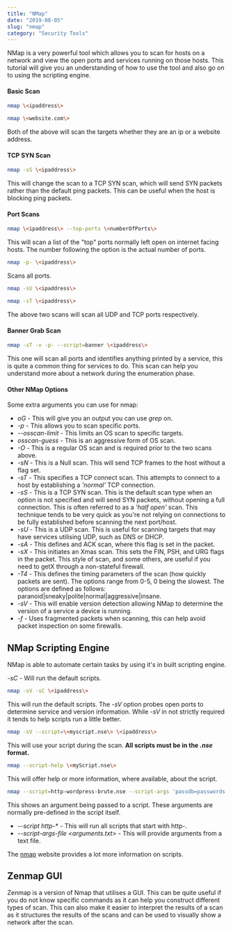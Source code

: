 ```yaml
---
title: "NMap"
date: "2019-08-05"
slug: "nmap"
category: "Security Tools"
---
```


NMap is a very powerful tool which allows you to scan for hosts on a network and view the open ports and services running on those hosts. This tutorial will give you an understanding of how to use the tool and also go on to using the scripting engine.

#### Basic Scan
```bash
nmap \<ipaddress\>
```
```bash
nmap \<website.com\>
```
Both of the above will scan the targets whether they are an ip or a website address.

#### TCP SYN Scan
```bash
nmap -sS \<ipaddress\>
```
This will change the scan to a TCP SYN scan, which will send SYN packets rather than the default ping packets. This can be useful when the host is blocking ping packets.

#### Port Scans
```bash
nmap \<ipaddress\> --top-ports \<numberOfPorts\>
```
This will scan a list of the "top" ports normally left open on internet facing hosts. The number following the option is the actual number of ports.

```bash
nmap -p- \<ipaddress\>
```
Scans all ports.

```bash
nmap -sU \<ipaddress\>
```
```bash
nmap -sT \<ipaddress\>
```
The above two scans will scan all UDP and TCP ports respectively.

#### Banner Grab Scan
```bash
nmap -sT -v -p- --script=banner \<ipaddress\>
```
This one will scan all ports and identifies anything printed by a service, this is quite a common thing for services to do. This scan can help you understand more about a network during the enumeration phase.

#### Other NMap Options
Some extra arguments you can use for nmap:
* *oG* - This will give you an output you can use *grep* on.
* *-p* - This allows you to scan specific ports.
* *--osscan-limit* - This limits an OS scan to specific targets.
* *osscan-guess* - This is an aggressive form of OS scan.
* *-O* - This is a regular OS scan and is required prior to the two scans above.
* *-sN* - This is a Null scan. This will send TCP frames to the host without a flag set.
* *-sT* - This specifies a TCP connect scan. This attempts to connect to a host by establishing a *'normal'* TCP connection.
* *-sS* - This is a TCP SYN scan. This is the default scan type when an option is not specified and will send SYN packets, without opening a full connection. This is often referred to as a *'half open'* scan. This technique tends to be very quick as you're not relying on connections to be fully established before scanning the next port/host.
* *-sU* - This is a UDP scan. This is useful for scanning targets that may have services utilising UDP, such as DNS or DHCP.
* *-sA* - This defines and ACK scan, where this flag is set in the packet.
* *-sX* - This initiates an Xmas scan. This sets the FIN, PSH, and URG flags in the packet. This style of scan, and some others, are useful if you need to getX through a non-stateful firewall.
* *-T4* - This defines the timing parameters of the scan (how quickly packets are sent). The options range from 0-5, 0 being the slowest. The options are defined as follows: paranoid|sneaky|polite|normal|aggressive|insane.
* *-sV* - This will enable version detection allowing NMap to determine the version of a service a device is running.
* *-f* - Uses fragmented packets when scanning, this can help avoid packet inspection on some firewalls.


## NMap Scripting Engine
NMap is able to automate certain tasks by using it's in built scripting engine.

*-sC* - Will run the default scripts.
```bash
nmap -sV -sC \<ipaddress\>
```
This will run the default scripts. The *-sV* option probes open ports to determine service and version information. While *-sV* in not strictly required it tends to help scripts run a little better.

```bash
nmap -sV --script=\<myscript.nse\> \<ipaddress\>
```
This will use your script during the scan. **All scripts must be in the *.nse* format.**

```bash
nmap --script-help \<myScript.nse\>
```
This will offer help or more information, where available, about the script.

```bash
nmap --script=http-wordpress-brute.nse --script-args 'passdb=passwords.txt' \<ipaddress\>
```
This shows an argument being passed to a script. These arguments are normally pre-defined in the script itself.

* *--script http-*\* - This will run all scripts that start with http-.
* *--script-args-file \<arguments.txt\>* - This will provide arguments from a text file.

The [nmap](https://nmap.org/) website provides a lot more information on scripts.

## Zenmap GUI
Zenmap is a version of Nmap that utilises a GUI. This can be quite useful if you do not know specific commands as it can help you construct different types of scan. This can also make it easier to interpret the results of a scan as it structures the results of the scans and can be used to visually show a network after the scan.